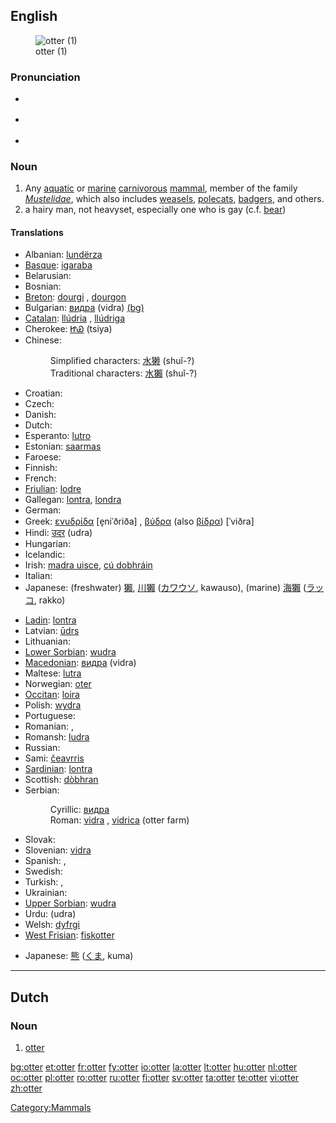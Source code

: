 {{wikipedia}}
==English==
[[Image:Loutre des pyrenees baronnies 2004.jpg|thumb|otter (1)]]

===Pronunciation===
* {{a|RP}} {{IPA|/ˈɒt.ə/}}
* {{a|US}} {{IPA|/ˈɑː.tɚ/}}
* {{rhymes|ɒtə(r)}}

===Noun===
{{en-noun}}

# Any [[aquatic]] or [[marine]] [[carnivorous]] [[mammal]], member of the family ''[[Mustelidae]]'', which also includes [[weasel]]s, [[polecat]]s, [[badger]]s, and others.
# a hairy man, not heavyset, especially one who is gay (c.f. [[bear]])
 
====Translations====
{{trans-top|The mammal}}
* Albanian: [[lundërza]]
* [[Basque]]: [[igaraba]]
* Belarusian: {{t-|be|выдра|tr=vydra|sc=Cyrl|xs=Belarusian}}
* Bosnian: {{t-|bs|vidra|f}}
* [[Breton]]: [[dourgi]] {{m}}, [[dourgon]] {{p}}
* Bulgarian: [[видра]] (vidra) [[:bg:видра|(bg)]]
* [[Catalan]]: [[llúdria]] {{f}}, [[llúdriga]] {{f}}
* Cherokee: [[ᏥᏯ]] (tsiya)
* Chinese:
*: Simplified characters: [[水獭]] (shuǐ-?)
*: Traditional characters: [[水獺]] (shuǐ-?)
* Croatian: {{t-|hr|vidra|f}}
* Czech: {{t+|cs|vydra}}
* Danish: {{t-|da|odder}}
* Dutch: {{t+|nl|otter|m}}
* Esperanto: [[lutro]]
* Estonian: [[saarmas]]
* Faroese: {{t-|fo|otur|xs=Faroese}}
* Finnish: {{t-|fi|saukko}}
* French: {{t+|fr|loutre|f}}
* [[Friulian]]: [[lodre]]
* Gallegan: [[lontra]], [[londra]]
* German: {{t-|de|Otter|m}}
* Greek: [[ενυδρίδα]] [e̞niˈðriða] {{f}}, [[βύδρα]] (also [[βίδρα]]) [ˈviðra] {{f}}
* Hindi: [[उदर]] (udra) {{m}}
* Hungarian: {{t+|hu|vidra}}
* Icelandic: {{t-|is|otur|m}}
* Irish: [[madra uisce]], [[cú dobhráin]]
* Italian: {{t-|it|lontra|f}}
* Japanese: (freshwater) [[獺]], [[川獺]] ([[カワウソ]], kawauso), (marine) [[海獺]] ([[ラッコ]], rakko) 
{{trans-mid}}
* [[Ladin]]: [[lontra]]
* Latvian: [[ūdrs]]
* Lithuanian: {{t+|lt|ūdra|xs=Lithuanian}}
* [[Lower Sorbian]]: [[wudra]]
* [[Macedonian]]: [[видра]] (vidra)
* Maltese: [[lutra]]
* Norwegian: [[oter]]
* [[Occitan]]: [[loira]]
* Polish: [[wydra]]
* Portuguese: {{t+|pt|lontra}}
* Romanian: {{t+|ro|lutră}}, {{t+|ro|vidra}}
* Romansh: [[ludra]]
* Russian: {{t+|ru|выдра|f|tr=výdra|sc=Cyrl}}
* Sami: [[čeavrris]]
* [[Sardinian]]: [[lontra]]
* Scottish: [[dòbhran]]
* Serbian:
*: Cyrillic: [[видра]] {{f}}
*: Roman: [[vidra]] {{f}}, [[vidrica]] (otter farm)
* Slovak: {{t-|sk|vydra}}
* Slovenian: [[vidra]] {{f}}
* Spanish: {{t+|es|nutria|f}}, {{t|es|lutria|f}}
* Swedish: {{t+|sv|utter|c}}
* Turkish: {{t+|tr|su samuru}}, {{t+|tr|lutr}}
* Ukrainian: {{t-|uk|видра|tr=vidra|sc=Cyrl|xs=Ukrainian}}
* [[Upper Sorbian]]: [[wudra]]
* Urdu: {{ur-Arab|[[ادر]]}} (udra) {{m}}
* Welsh: [[dyfrgi]]
* [[West Frisian]]: [[fiskotter]]
{{trans-bottom}}

{{trans-top|a hairy man}}
* Japanese: [[熊]] ([[くま]], kuma)
{{trans-bottom}}

----

==Dutch==

===Noun===
{{nl-noun|otters|ottertje|g=m}}

# [[otter]]

[[Category:Mammals]]

[[bg:otter]]
[[et:otter]]
[[fr:otter]]
[[fy:otter]]
[[io:otter]]
[[la:otter]]
[[lt:otter]]
[[hu:otter]]
[[nl:otter]]
[[oc:otter]]
[[pl:otter]]
[[ro:otter]]
[[ru:otter]]
[[fi:otter]]
[[sv:otter]]
[[ta:otter]]
[[te:otter]]
[[vi:otter]]
[[zh:otter]]